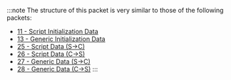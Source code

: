 :::note
The structure of this packet is very similar to those of the following packets:
* [11 - Script Initialization Data](../Packets/script-initialization-data)
* [13 - Generic Initialization Data](../Packets/generic-initialization-data)
* [25 - Script Data (S->C)](../Packets/script-data-s2c)
* [26 - Script Data (C->S)](../Packets/script-data-c2s)
* [27 - Generic Data (S->C)](../Packets/generic-data-s2c)
* [28 - Generic Data (C->S)](../Packets/generic-data-c2s)
:::
